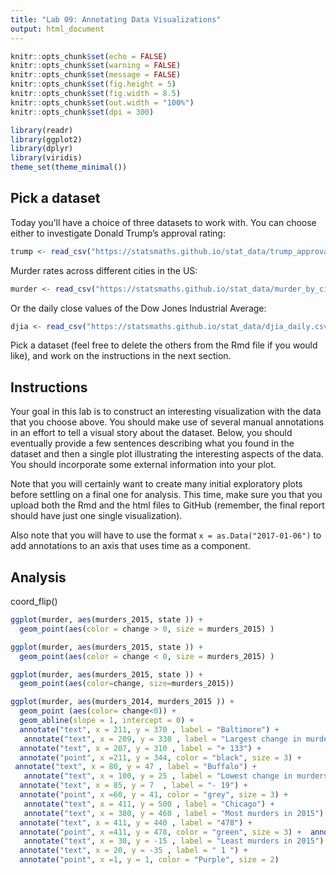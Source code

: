 ---
title: "Lab 09: Annotating Data Visualizations"
output: html_document
---

```{r setup, include=FALSE}
knitr::opts_chunk$set(echo = FALSE)
knitr::opts_chunk$set(warning = FALSE)
knitr::opts_chunk$set(message = FALSE)
knitr::opts_chunk$set(fig.height = 5)
knitr::opts_chunk$set(fig.width = 8.5)
knitr::opts_chunk$set(out.width = "100%")
knitr::opts_chunk$set(dpi = 300)

library(readr)
library(ggplot2)
library(dplyr)
library(viridis)
theme_set(theme_minimal())
```

## Pick a dataset

Today you'll have a choice of three datasets to work with. You can choose
either to investigate Donald Trump's approval rating:

```{r}
trump <- read_csv("https://statsmaths.github.io/stat_data/trump_approval.csv")
```

Murder rates across different cities in the US:

```{r}
murder <- read_csv("https://statsmaths.github.io/stat_data/murder_by_city.csv")
```

Or the daily close values of the Dow Jones Industrial Average:

```{r}
djia <- read_csv("https://statsmaths.github.io/stat_data/djia_daily.csv")
```

Pick a dataset (feel free to delete the others from the Rmd file if you would
like), and work on the instructions in the next section.

## Instructions

Your goal in this lab is to construct an interesting visualization with the
data that you choose above. You should make use of several manual annotations
in an effort to tell a visual story about the dataset. Below, you should
eventually provide a few sentences describing what you found in the dataset
and then a single plot illustrating the interesting aspects of the data.
You should incorporate some external information into your plot.

Note that you will certainly want to create many initial exploratory plots
before settling on a final one for analysis. This time, make sure you that you
upload both the Rmd and the html files to GitHub (remember, the final report
should have just one single visualization).

Also note that you will have to use the format `x = as.Data("2017-01-06")` to
add annotations to an axis that uses time as a component.

## Analysis
coord_flip()

```{r}
ggplot(murder, aes(murders_2015, state )) +
  geom_point(aes(color = change > 0, size = murders_2015) )
```

```{r}
ggplot(murder, aes(murders_2015, state )) +
  geom_point(aes(color = change < 0, size = murders_2015) )

```

```{r}
ggplot(murder, aes(murders_2015, state )) +
  geom_point(aes(color=change, size=murders_2015))
```

```{r}
ggplot(murder, aes(murders_2014, murders_2015 )) +
  geom_point (aes(color= change<0)) +
  geom_abline(slope = 1, intercept = 0) +
  annotate("text", x = 211, y = 370 , label = "Baltimore") +
   annotate("text", x = 209, y = 330 , label = "Largest change in murders") +
  annotate("text", x = 207, y = 310 , label = "+ 133") +
  annotate("point", x =211, y = 344, color = "black", size = 3) +
 annotate("text", x = 80, y = 47 , label = "Buffalo") +
   annotate("text", x = 100, y = 25 , label = "Lowest change in murders") +
  annotate("text", x = 85, y = 7  , label = "- 19") +
  annotate("point", x =60, y = 41, color = "grey", size = 3) +
   annotate("text", x = 411, y = 500 , label = "Chicago") +
   annotate("text", x = 380, y = 460 , label = "Most murders in 2015") +
  annotate("text", x = 411, y = 440 , label = "478") +
  annotate("point", x =411, y = 478, color = "green", size = 3) +  annotate("text", x = 0, y = 45 , label = "Chandler") +
   annotate("text", x = 30, y = -15 , label = "Least murders in 2015") +
  annotate("text", x = 20, y = -35 , label = " 1 ") +
  annotate("point", x =1, y = 1, color = "Purple", size = 2)
  
```
